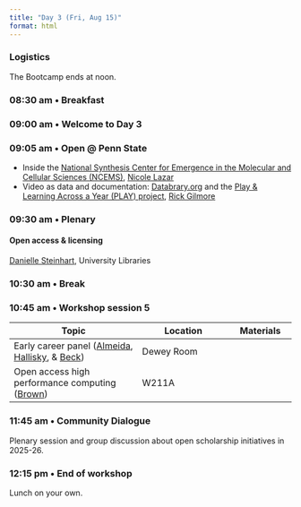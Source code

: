 ```yaml
---
title: "Day 3 (Fri, Aug 15)"
format: html
---
```


::: {.callout-note}
### Logistics
The Bootcamp ends at noon.
:::

### 08:30 am • Breakfast {-}

### 09:00 am • Welcome to Day 3 {-}

### 09:05 am • Open @ Penn State

- Inside the [National Synthesis Center for Emergence in the Molecular and Cellular Sciences (NCEMS)](https://ncems.psu.edu), [Nicole Lazar](program-committee.qmd#nicole-lazar)
- Video as data and documentation: [Databrary.org](https://databrary.org) and the [Play & Learning Across a Year (PLAY) project](https://play-project.org), [Rick Gilmore](directors.qmd#rick-gilmore)
<!-- - ICDS [Wayne Figurelli]() -->

### 09:30 am • Plenary {-}

#### **Open access & licensing**

[Danielle Steinhart](presenters.qmd#danielle-steinhart), University Libraries

### 10:30 am • Break  {-}

### 10:45 am • Workshop session 5 {- #day_3_am_session_5}

| Topic | Location | Materials |
|--------------|----------|-------|
| Early career panel ([Almeida](program-committee.qmd#carlos-freitas-almeida), [Hallisky](presenters.qmd#kyle-hallisky), & [Beck](presenters.qmd#olivia-beck)) | Dewey Room | |
| Open access high performance computing ([Brown](program-committee.qmd#carrie-brown)) |  W211A | |

### 11:45 am • Community Dialogue {-}

Plenary session and group discussion about open scholarship initiatives in 2025-26.

### 12:15 pm • End of workshop  {-}

Lunch on your own.
